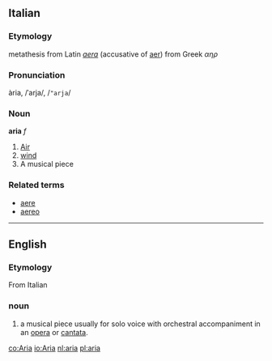 ==Italian==
===Etymology===
metathesis from Latin ''[[aera]]'' (accusative of [[aer]]) from Greek ''αηρ''
===Pronunciation===
ària, /ˈarja/, /<tt>"arja</tt>/
===Noun===
'''aria''' ''f''

#[[Air]]
# [[wind]]
#A musical piece

===Related terms===
*[[aere]]
*[[aereo]]

----

==English==
===Etymology===
From Italian

===noun===
#a musical piece usually for solo voice with orchestral accompaniment in an [[opera]] or [[cantata]].

[[co:Aria]]
[[io:Aria]]
[[nl:aria]]
[[pl:aria]]